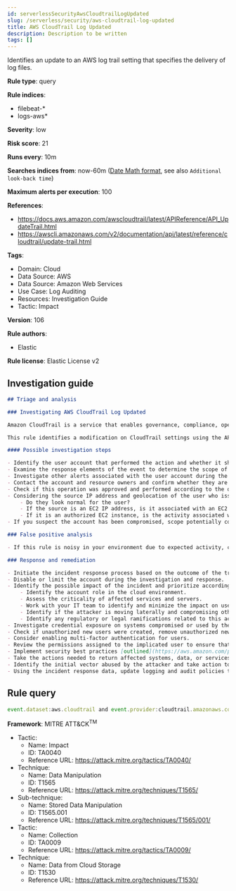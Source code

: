 ```yaml
---
id: serverlessSecurityAwsCloudtrailLogUpdated
slug: /serverless/security/aws-cloudtrail-log-updated
title: AWS CloudTrail Log Updated
description: Description to be written
tags: []
---
```


<div id="aws-cloudtrail-log-updated"></div>

Identifies an update to an AWS log trail setting that specifies the delivery of log files.

**Rule type**: query

**Rule indices**: 

* filebeat-*
* logs-aws*

**Severity**: low

**Risk score**: 21

**Runs every**: 10m

**Searches indices from**: now-60m ([Date Math format](((ref))/common-options.html#date-math), see also <DocLink id="serverlessSecurityRulesUiCreate" section="set-the-rules-schedule">`Additional look-back time`</DocLink>)

**Maximum alerts per execution**: 100

**References**: 

* https://docs.aws.amazon.com/awscloudtrail/latest/APIReference/API_UpdateTrail.html
* https://awscli.amazonaws.com/v2/documentation/api/latest/reference/cloudtrail/update-trail.html

**Tags**: 

* Domain: Cloud
* Data Source: AWS
* Data Source: Amazon Web Services
* Use Case: Log Auditing
* Resources: Investigation Guide
* Tactic: Impact

**Version**: 106

**Rule authors**: 

* Elastic

**Rule license**: Elastic License v2

## Investigation guide

```markdown
## Triage and analysis

### Investigating AWS CloudTrail Log Updated

Amazon CloudTrail is a service that enables governance, compliance, operational auditing, and risk auditing of your Amazon Web Services account. With CloudTrail, you can log, continuously monitor, and retain account activity related to actions across your Amazon Web Services infrastructure. CloudTrail provides event history of your Amazon Web Services account activity, including actions taken through the Amazon Management Console, Amazon SDKs, command line tools, and other Amazon Web Services services. This event history simplifies security analysis, resource change tracking, and troubleshooting.

This rule identifies a modification on CloudTrail settings using the API `UpdateTrail` action. Attackers can do this to cover their tracks and impact security monitoring that relies on this source.

#### Possible investigation steps

- Identify the user account that performed the action and whether it should perform this kind of action.
- Examine the response elements of the event to determine the scope of the changes.
- Investigate other alerts associated with the user account during the past 48 hours.
- Contact the account and resource owners and confirm whether they are aware of this activity.
- Check if this operation was approved and performed according to the organization's change management policy.
- Considering the source IP address and geolocation of the user who issued the command:
    - Do they look normal for the user?
    - If the source is an EC2 IP address, is it associated with an EC2 instance in one of your accounts or is the source IP from an EC2 instance that's not under your control?
    - If it is an authorized EC2 instance, is the activity associated with normal behavior for the instance role or roles? Are there any other alerts or signs of suspicious activity involving this instance?
- If you suspect the account has been compromised, scope potentially compromised assets by tracking servers, services, and data accessed by the account in the last 24 hours.

### False positive analysis

- If this rule is noisy in your environment due to expected activity, consider adding exceptions — preferably with a combination of user and IP address conditions.

### Response and remediation

- Initiate the incident response process based on the outcome of the triage.
- Disable or limit the account during the investigation and response.
- Identify the possible impact of the incident and prioritize accordingly; the following actions can help you gain context:
    - Identify the account role in the cloud environment.
    - Assess the criticality of affected services and servers.
    - Work with your IT team to identify and minimize the impact on users.
    - Identify if the attacker is moving laterally and compromising other accounts, servers, or services.
    - Identify any regulatory or legal ramifications related to this activity.
- Investigate credential exposure on systems compromised or used by the attacker to ensure all compromised accounts are identified. Reset passwords or delete API keys as needed to revoke the attacker's access to the environment. Work with your IT teams to minimize the impact on business operations during these actions.
- Check if unauthorized new users were created, remove unauthorized new accounts, and request password resets for other IAM users.
- Consider enabling multi-factor authentication for users.
- Review the permissions assigned to the implicated user to ensure that the least privilege principle is being followed.
- Implement security best practices [outlined](https://aws.amazon.com/premiumsupport/knowledge-center/security-best-practices/) by AWS.
- Take the actions needed to return affected systems, data, or services to their normal operational levels.
- Identify the initial vector abused by the attacker and take action to prevent reinfection via the same vector.
- Using the incident response data, update logging and audit policies to improve the mean time to detect (MTTD) and the mean time to respond (MTTR).
```

## Rule query

```js
event.dataset:aws.cloudtrail and event.provider:cloudtrail.amazonaws.com and event.action:UpdateTrail and event.outcome:success

```

**Framework**: MITRE ATT&CK<sup>TM</sup>

* Tactic:
    * Name: Impact
    * ID: TA0040
    * Reference URL: https://attack.mitre.org/tactics/TA0040/
* Technique:
    * Name: Data Manipulation
    * ID: T1565
    * Reference URL: https://attack.mitre.org/techniques/T1565/
* Sub-technique:
    * Name: Stored Data Manipulation
    * ID: T1565.001
    * Reference URL: https://attack.mitre.org/techniques/T1565/001/
* Tactic:
    * Name: Collection
    * ID: TA0009
    * Reference URL: https://attack.mitre.org/tactics/TA0009/
* Technique:
    * Name: Data from Cloud Storage
    * ID: T1530
    * Reference URL: https://attack.mitre.org/techniques/T1530/

